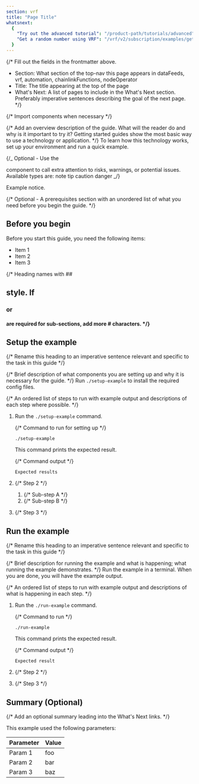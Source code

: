 ```yaml
---
section: vrf
title: "Page Title"
whatsnext:
  {
    "Try out the advanced tutorial": "/product-path/tutorials/advanced",
    "Get a random number using VRF": "/vrf/v2/subscription/examples/get-a-random-number",
  }
---
```


{/\*
Fill out the fields in the frontmatter above.

- Section: What section of the top-nav this page appears in dataFeeds, vrf, automation, chainlinkFunctions, nodeOperator
- Title: The title appearing at the top of the page
- What's Next: A list of pages to include in the What's Next section. Preferably imperative sentences describing the goal of the next page.
  \*/}

{/* Import components when necessary */}

{/* Add an overview description of the guide. What will the reader do and why is it important to try it? Getting started guides show the most basic way to use a technology or application. */}
To learn how this technology works, set up your environment and run a quick example.

{/_
Optional - Use the <Aside> component to call extra attention to risks, warnings, or potential issues.
Available types are:
note
tip
caution
danger
_/}

<Aside type="note" title="Example notice">
  Example notice.
</Aside>

{/* Optional - A prerequisites section with an unordered list of what you need before you begin the guide. */}

## Before you begin

Before you start this guide, you need the following items:

- Item 1
- Item 2
- Item 3

{/* Heading names with ## <h2> style. If <h3> or <h4> are required for sub-sections, add more # characters. */}

## Setup the example

{/* Rename this heading to an imperative sentence relevant and specific to the task in this guide */}

{/* Brief description of what components you are setting up and why it is necessary for the guide. */}
Run `./setup-example` to install the required config files.

{/* An ordered list of steps to run with example output and descriptions of each step where possible. */}

1. Run the `./setup-example` command.

   {/* Command to run for setting up */}

   ```shell
   ./setup-example
   ```

   This command prints the expected result.

   {/* Command output */}

   ```text
   Expected results
   ```

1. {/* Step 2 */}
   1. {/* Sub-step A */}
   1. {/* Sub-step B */}

1. {/* Step 3 */}

## Run the example

{/* Rename this heading to an imperative sentence relevant and specific to the task in this guide */}

{/* Brief description for running the example and what is happening; what running the example demonstrates. */}
Run the example in a terminal. When you are done, you will have the example output.

{/* An ordered list of steps to run with example output and descriptions of what is happening in each step. */}

1. Run the `./run-example` command.

   {/* Command to run */}

   ```shell
   ./run-example
   ```

   This command prints the expected result.

   {/* Command output */}

   ```text
   Expected result
   ```

1. {/* Step 2 */}

1. {/* Step 3 */}

## Summary (Optional)

{/* Add an optional summary leading into the What's Next links. */}

This example used the following parameters:

| Parameter | Value |
| --------- | ----- |
| Param 1   | foo   |
| Param 2   | bar   |
| Param 3   | baz   |
